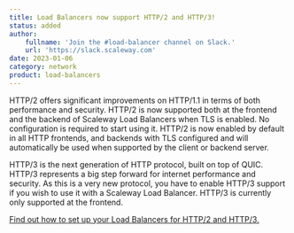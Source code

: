 ```yaml
---
title: Load Balancers now support HTTP/2 and HTTP/3!
status: added
author:
    fullname: 'Join the #load-balancer channel on Slack.'
    url: 'https://slack.scaleway.com'
date: 2023-01-06
category: network
product: load-balancers
---
```


HTTP/2 offers significant improvements on HTTP/1.1 in terms of both performance and security.
HTTP/2 is now supported both at the frontend and the backend of Scaleway Load Balancers when TLS is enabled. No configuration is required to start using it. HTTP/2 is now enabled by default in all HTTP frontends, and backends with TLS configured and will automatically be used when supported by the client or backend server.

HTTP/3 is the next generation of HTTP protocol, built on top of QUIC.
HTTP/3 represents a big step forward for internet performance and security. As this is a very new protocol, you have to enable HTTP/3 support if you wish to use it with a Scaleway Load Balancer. HTTP/3 is currently only supported at the frontend.

[Find out how to set up your Load Balancers for HTTP/2 and HTTP/3.](/load-balancer/reference-content/http2-http3/)

